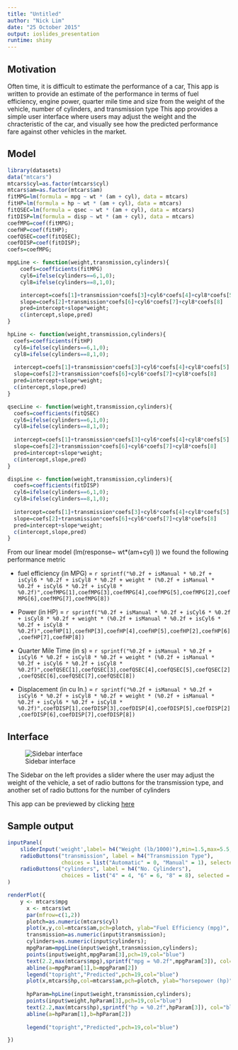 ```yaml
---
title: "Untitled"
author: "Nick Lim"
date: "25 October 2015"
output: ioslides_presentation
runtime: shiny
---
```


## Motivation

Often time, it is difficult to estimate the performance of a car, This app is written to provide an estimate of the performance in terms of fuel efficiency, engine power, quarter mile time and size from the weight of the vehicle, number of cylinders, and transmission type 
This app provides a simple user interface where users may adjust the weight and the chracteristic of the car, and visually see how the predicted performance fare against other vehicles in the market. 

## Model
```r

library(datasets)
data("mtcars")
mtcars$cyl=as.factor(mtcars$cyl)
mtcars$am=as.factor(mtcars$am)
fitMPG=lm(formula = mpg ~ wt * (am + cyl), data = mtcars)
fitHP=lm(formula = hp ~ wt * (am + cyl), data = mtcars)
fitQSEC=lm(formula = qsec ~ wt * (am + cyl), data = mtcars)
fitDISP=lm(formula = disp ~ wt * (am + cyl), data = mtcars)
coefMPG=coef(fitMPG);
coefHP=coef(fitHP);
coefQSEC=coef(fitQSEC);
coefDISP=coef(fitDISP);
coefs=coefMPG;

mpgLine <- function(weight,transmission,cylinders){
    coefs=coefficients(fitMPG)
    cyl6=ifelse(cylinders==6,1,0);
    cyl8=ifelse(cylinders==8,1,0);

    intercept=coefs[1]+transmission*coefs[3]+cyl6*coefs[4]+cyl8*coefs[5]
    slope=coefs[2]+transmission*coefs[6]+cyl6*coefs[7]+cyl8*coefs[8]
    pred=intercept+slope*weight;
    c(intercept,slope,pred)
} 

hpLine <- function(weight,transmission,cylinders){
  coefs=coefficients(fitHP)
  cyl6=ifelse(cylinders==6,1,0);
  cyl8=ifelse(cylinders==8,1,0);
  
  intercept=coefs[1]+transmission*coefs[3]+cyl6*coefs[4]+cyl8*coefs[5]
  slope=coefs[2]+transmission*coefs[6]+cyl6*coefs[7]+cyl8*coefs[8]
  pred=intercept+slope*weight;
  c(intercept,slope,pred)
}

qsecLine <- function(weight,transmission,cylinders){
  coefs=coefficients(fitQSEC)
  cyl6=ifelse(cylinders==6,1,0);
  cyl8=ifelse(cylinders==8,1,0);
  
  intercept=coefs[1]+transmission*coefs[3]+cyl6*coefs[4]+cyl8*coefs[5]
  slope=coefs[2]+transmission*coefs[6]+cyl6*coefs[7]+cyl8*coefs[8]
  pred=intercept+slope*weight;
  c(intercept,slope,pred)
}

dispLine <- function(weight,transmission,cylinders){
  coefs=coefficients(fitDISP)
  cyl6=ifelse(cylinders==6,1,0);
  cyl8=ifelse(cylinders==8,1,0);
  
  intercept=coefs[1]+transmission*coefs[3]+cyl6*coefs[4]+cyl8*coefs[5]
  slope=coefs[2]+transmission*coefs[6]+cyl6*coefs[7]+cyl8*coefs[8]
  pred=intercept+slope*weight;
  c(intercept,slope,pred)
}

```

From our linear model (lm(response~ wt*(am+cyl) )) we found the following performance metric 

* fuel efficiency (in MPG) = `r sprintf("%0.2f + isManual * %0.2f + isCyl6 * %0.2f + isCyl8 * %0.2f + weight * (%0.2f + isManual * %0.2f + isCyl6 * %0.2f + isCyl8 * %0.2f)",coefMPG[1],coefMPG[3],coefMPG[4],coefMPG[5],coefMPG[2],coefMPG[6],coefMPG[7],coefMPG[8])`

* Power (in HP) = `r sprintf("%0.2f + isManual * %0.2f + isCyl6 * %0.2f + isCyl8 * %0.2f + weight * (%0.2f + isManual * %0.2f + isCyl6 * %0.2f + isCyl8 * %0.2f)",coefHP[1],coefHP[3],coefHP[4],coefHP[5],coefHP[2],coefHP[6],coefHP[7],coefHP[8])`

* Quarter Mile Time (in s) = `r sprintf("%0.2f + isManual * %0.2f + isCyl6 * %0.2f + isCyl8 * %0.2f + weight * (%0.2f + isManual * %0.2f + isCyl6 * %0.2f + isCyl8 * %0.2f)",coefQSEC[1],coefQSEC[3],coefQSEC[4],coefQSEC[5],coefQSEC[2],coefQSEC[6],coefQSEC[7],coefQSEC[8])`

* Displacement (in cu In.) = `r sprintf("%0.2f + isManual * %0.2f + isCyl6 * %0.2f + isCyl8 * %0.2f + weight * (%0.2f + isManual * %0.2f + isCyl6 * %0.2f + isCyl8 * %0.2f)",coefDISP[1],coefDISP[3],coefDISP[4],coefDISP[5],coefDISP[2],coefDISP[6],coefDISP[7],coefDISP[8])`

## Interface {.columns-2}
![Sidebar interface](mtCarsPredictorInterface.png)

The Sidebar on the left provides a slider where the user may adjust the weight of the vehicle,
a set of radio buttons for the transmission type, and another set of radio buttons for the number of cylinders

This app can be previewed by clicking [here](https://martianunlimited.shinyapps.io/mtCarsPredictor)


## Sample output
```r
inputPanel(
    sliderInput('weight',label= h4("Weight (lb/1000)"),min=1.5,max=5.5,value=3),
    radioButtons("transmission", label = h4("Transmission Type"), 
                 choices = list("Automatic" = 0, "Manual" = 1), selected = 0),
    radioButtons("cylinders", label = h4("No. Cylinders"), 
                 choices = list("4" = 4, "6" = 6, "8" = 8), selected = 8)
)

renderPlot({
    y <- mtcars$mpg
      x <- mtcars$wt
      par(mfrow=c(1,2))
      plotch=as.numeric(mtcars$cyl)
      plot(x,y,col=mtcars$am,pch=plotch, ylab="Fuel Efficiency (mpg)", xlab="weight")
      transmission=as.numeric(input$transmission);
      cylinders=as.numeric(input$cylinders);
      mpgParam=mpgLine(input$weight,transmission,cylinders);
      points(input$weight,mpgParam[3],pch=19,col="blue")
      text(2.2,max(mtcars$mpg),sprintf("mpg = %0.2f",mpgParam[3]), col="blue")
      abline(a=mpgParam[1],b=mpgParam[2])
      legend("topright","Predicted",pch=19,col="blue")
      plot(x,mtcars$hp,col=mtcars$am,pch=plotch, ylab="horsepower (hp)", xlab="weight")
      
      hpParam=hpLine(input$weight,transmission,cylinders);
      points(input$weight,hpParam[3],pch=19,col="blue")
      text(2.2,max(mtcars$hp),sprintf("hp = %0.2f",hpParam[3]), col="blue")
      abline(a=hpParam[1],b=hpParam[2])
      
      legend("topright","Predicted",pch=19,col="blue")

})
```